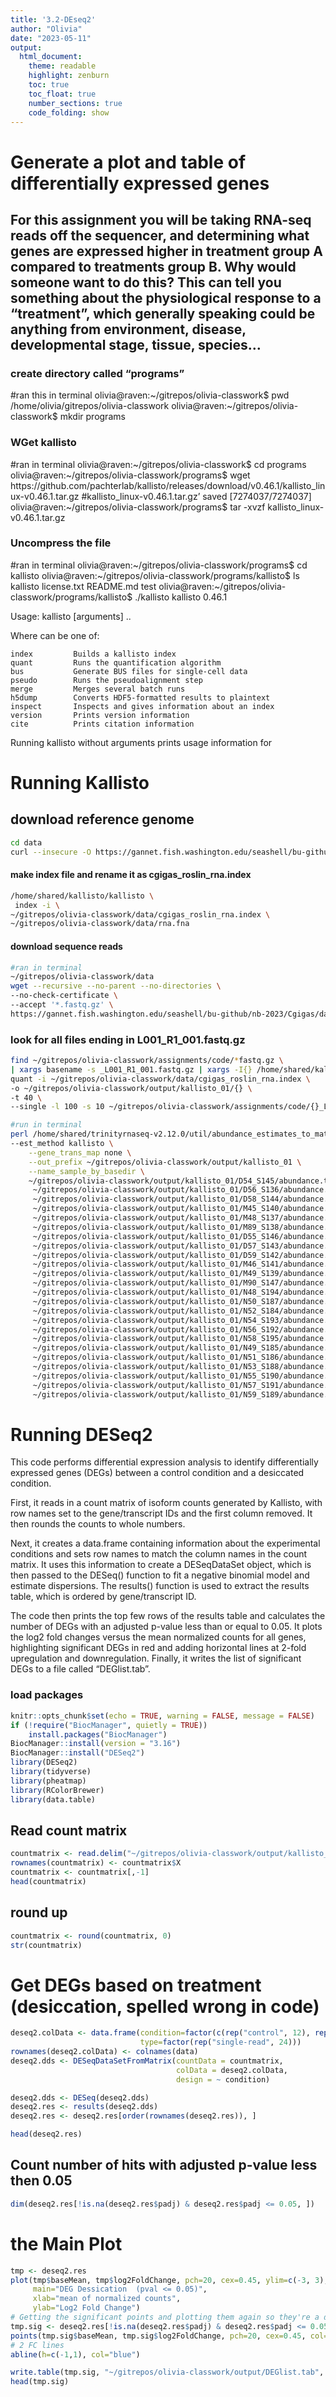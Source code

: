 ```yaml
---
title: '3.2-DEseq2'
author: "Olivia"
date: "2023-05-11"
output: 
  html_document:
    theme: readable
    highlight: zenburn
    toc: true
    toc_float: true
    number_sections: true
    code_folding: show
---
```


# Generate a plot and table of differentially expressed genes
## For this assignment you will be taking RNA-seq reads off the sequencer, and determining what genes are expressed higher in treatment group A compared to treatments group B. Why would someone want to do this? This can tell you something about the physiological response to a “treatment”, which generally speaking could be anything from environment, disease, developmental stage, tissue, species…

### create directory called "programs"
#ran this in terminal
olivia@raven:~/gitrepos/olivia-classwork$ pwd
/home/olivia/gitrepos/olivia-classwork
olivia@raven:~/gitrepos/olivia-classwork$ mkdir programs


### WGet kallisto 
#ran in terminal
olivia@raven:~/gitrepos/olivia-classwork$ cd programs
olivia@raven:~/gitrepos/olivia-classwork/programs$  wget https://github.com/pachterlab/kallisto/releases/download/v0.46.1/kallisto_linux-v0.46.1.tar.gz
#kallisto_linux-v0.46.1.tar.gz’ saved [7274037/7274037]
olivia@raven:~/gitrepos/olivia-classwork/programs$ tar -xvzf kallisto_linux-v0.46.1.tar.gz



### Uncompress the file
#ran in terminal
olivia@raven:~/gitrepos/olivia-classwork/programs$ cd kallisto
olivia@raven:~/gitrepos/olivia-classwork/programs/kallisto$ ls
kallisto  license.txt  README.md  test
olivia@raven:~/gitrepos/olivia-classwork/programs/kallisto$ ./kallisto
kallisto 0.46.1

Usage: kallisto <CMD> [arguments] ..

Where <CMD> can be one of:

    index         Builds a kallisto index 
    quant         Runs the quantification algorithm 
    bus           Generate BUS files for single-cell data 
    pseudo        Runs the pseudoalignment step 
    merge         Merges several batch runs 
    h5dump        Converts HDF5-formatted results to plaintext
    inspect       Inspects and gives information about an index
    version       Prints version information
    cite          Prints citation information

Running kallisto <CMD> without arguments prints usage information for <CMD>

# Running Kallisto 
## download reference genome
```bash
cd data
curl --insecure -O https://gannet.fish.washington.edu/seashell/bu-github/nb-2023/Cgigas/data/rna.fna
```

#### make index file and rename it as cgigas_roslin_rna.index
```bash
/home/shared/kallisto/kallisto \
 index -i \
~/gitrepos/olivia-classwork/data/cgigas_roslin_rna.index \
~/gitrepos/olivia-classwork/data/rna.fna
```

#### download sequence reads
```bash
#ran in terminal
~/gitrepos/olivia-classwork/data
wget --recursive --no-parent --no-directories \
--no-check-certificate \
--accept '*.fastq.gz' \
https://gannet.fish.washington.edu/seashell/bu-github/nb-2023/Cgigas/data/nopp/
```

### look for all files ending in L001_R1_001.fastq.gz
```bash
find ~/gitrepos/olivia-classwork/assignments/code/*fastq.gz \
| xargs basename -s _L001_R1_001.fastq.gz | xargs -I{} /home/shared/kallisto/kallisto \
quant -i ~/gitrepos/olivia-classwork/data/cgigas_roslin_rna.index \
-o ~/gitrepos/olivia-classwork/output/kallisto_01/{} \
-t 40 \
--single -l 100 -s 10 ~/gitrepos/olivia-classwork/assignments/code/{}_L001_R1_001.fastq.gz
```

```bash
#run in terminal
perl /home/shared/trinityrnaseq-v2.12.0/util/abundance_estimates_to_matrix.pl \
--est_method kallisto \
    --gene_trans_map none \
    --out_prefix ~/gitrepos/olivia-classwork/output/kallisto_01 \
    --name_sample_by_basedir \
    ~/gitrepos/olivia-classwork/output/kallisto_01/D54_S145/abundance.tsv \
     ~/gitrepos/olivia-classwork/output/kallisto_01/D56_S136/abundance.tsv \
     ~/gitrepos/olivia-classwork/output/kallisto_01/D58_S144/abundance.tsv \
     ~/gitrepos/olivia-classwork/output/kallisto_01/M45_S140/abundance.tsv \
     ~/gitrepos/olivia-classwork/output/kallisto_01/M48_S137/abundance.tsv \
     ~/gitrepos/olivia-classwork/output/kallisto_01/M89_S138/abundance.tsv \
     ~/gitrepos/olivia-classwork/output/kallisto_01/D55_S146/abundance.tsv \
     ~/gitrepos/olivia-classwork/output/kallisto_01/D57_S143/abundance.tsv \
     ~/gitrepos/olivia-classwork/output/kallisto_01/D59_S142/abundance.tsv \
     ~/gitrepos/olivia-classwork/output/kallisto_01/M46_S141/abundance.tsv \
     ~/gitrepos/olivia-classwork/output/kallisto_01/M49_S139/abundance.tsv \
     ~/gitrepos/olivia-classwork/output/kallisto_01/M90_S147/abundance.tsv \
     ~/gitrepos/olivia-classwork/output/kallisto_01/N48_S194/abundance.tsv \
     ~/gitrepos/olivia-classwork/output/kallisto_01/N50_S187/abundance.tsv \
     ~/gitrepos/olivia-classwork/output/kallisto_01/N52_S184/abundance.tsv \
     ~/gitrepos/olivia-classwork/output/kallisto_01/N54_S193/abundance.tsv \
     ~/gitrepos/olivia-classwork/output/kallisto_01/N56_S192/abundance.tsv \
     ~/gitrepos/olivia-classwork/output/kallisto_01/N58_S195/abundance.tsv \
     ~/gitrepos/olivia-classwork/output/kallisto_01/N49_S185/abundance.tsv \
     ~/gitrepos/olivia-classwork/output/kallisto_01/N51_S186/abundance.tsv \
     ~/gitrepos/olivia-classwork/output/kallisto_01/N53_S188/abundance.tsv \
     ~/gitrepos/olivia-classwork/output/kallisto_01/N55_S190/abundance.tsv \
     ~/gitrepos/olivia-classwork/output/kallisto_01/N57_S191/abundance.tsv \
     ~/gitrepos/olivia-classwork/output/kallisto_01/N59_S189/abundance.tsv

```
# Running DESeq2
This code performs differential expression analysis to identify differentially expressed genes (DEGs) between a control condition and a desiccated condition.

First, it reads in a count matrix of isoform counts generated by Kallisto, with row names set to the gene/transcript IDs and the first column removed. It then rounds the counts to whole numbers.

Next, it creates a data.frame containing information about the experimental conditions and sets row names to match the column names in the count matrix. It uses this information to create a DESeqDataSet object, which is then passed to the DESeq() function to fit a negative binomial model and estimate dispersions. The results() function is used to extract the results table, which is ordered by gene/transcript ID.

The code then prints the top few rows of the results table and calculates the number of DEGs with an adjusted p-value less than or equal to 0.05. It plots the log2 fold changes versus the mean normalized counts for all genes, highlighting significant DEGs in red and adding horizontal lines at 2-fold upregulation and downregulation. Finally, it writes the list of significant DEGs to a file called “DEGlist.tab”.

### load packages
```r
knitr::opts_chunk$set(echo = TRUE, warning = FALSE, message = FALSE)
if (!require("BiocManager", quietly = TRUE))
    install.packages("BiocManager")
BiocManager::install(version = "3.16") 
BiocManager::install("DESeq2")
library(DESeq2)
library(tidyverse)
library(pheatmap)
library(RColorBrewer)
library(data.table)
```

## Read count matrix
```r
countmatrix <- read.delim("~/gitrepos/olivia-classwork/output/kallisto_01.isoform.counts.matrix", header = TRUE, sep = '\t')
rownames(countmatrix) <- countmatrix$X
countmatrix <- countmatrix[,-1]
head(countmatrix)
```

## round up 
```r
countmatrix <- round(countmatrix, 0)
str(countmatrix)
```

# Get DEGs based on treatment (desiccation, spelled wrong in code)
```r
deseq2.colData <- data.frame(condition=factor(c(rep("control", 12), rep("desicated", 12))), 
                             type=factor(rep("single-read", 24)))
rownames(deseq2.colData) <- colnames(data)
deseq2.dds <- DESeqDataSetFromMatrix(countData = countmatrix,
                                     colData = deseq2.colData, 
                                     design = ~ condition)
```

```r
deseq2.dds <- DESeq(deseq2.dds)
deseq2.res <- results(deseq2.dds)
deseq2.res <- deseq2.res[order(rownames(deseq2.res)), ]
```

```r
head(deseq2.res)
```

## Count number of hits with adjusted p-value less then 0.05
```r
dim(deseq2.res[!is.na(deseq2.res$padj) & deseq2.res$padj <= 0.05, ])
```

# the Main Plot
```r
tmp <- deseq2.res
plot(tmp$baseMean, tmp$log2FoldChange, pch=20, cex=0.45, ylim=c(-3, 3), log="x", col="darkgray",
     main="DEG Dessication  (pval <= 0.05)",
     xlab="mean of normalized counts",
     ylab="Log2 Fold Change")
# Getting the significant points and plotting them again so they're a different color
tmp.sig <- deseq2.res[!is.na(deseq2.res$padj) & deseq2.res$padj <= 0.05, ]
points(tmp.sig$baseMean, tmp.sig$log2FoldChange, pch=20, cex=0.45, col="red")
# 2 FC lines
abline(h=c(-1,1), col="blue")
```


```r
write.table(tmp.sig, "~/gitrepos/olivia-classwork/output/DEGlist.tab", row.names = T)
head(tmp.sig)
```

